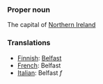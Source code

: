 ===Proper noun===

The capital of [[Northern Ireland]]

===Translations===
*[[Finnish]]: [[Belfast]]
*[[French]]: Belfast
*[[Italian]]: Belfast ''f''